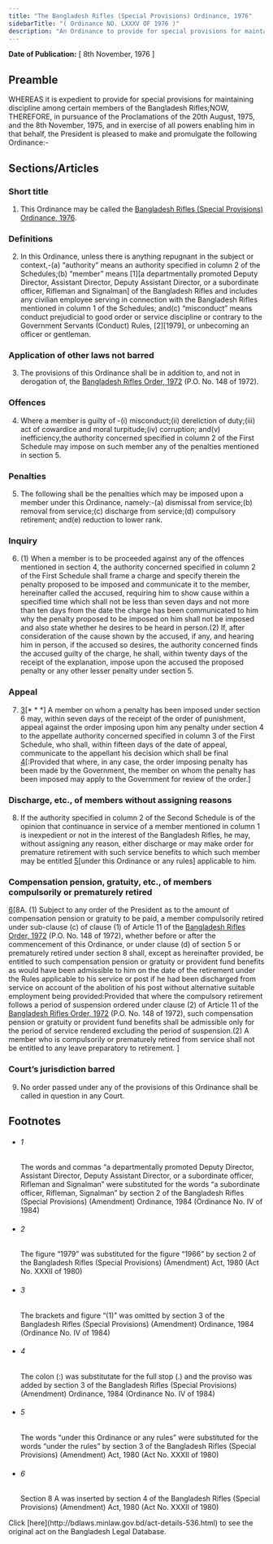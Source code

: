 ```yaml
---
title: "The Bangladesh Rifles (Special Provisions) Ordinance, 1976"
sidebarTitle: "( Ordinance NO. LXXXV OF 1976 )"
description: "An Ordinance to provide for special provisions for maintaining discipline among certain members of the Bangladesh Rifles."
---
```


**Date of Publication:** [ 8th November, 1976 ]

## Preamble

WHEREAS it is expedient to provide for special provisions for maintaining discipline among certain members of the Bangladesh Rifles;NOW, THEREFORE, in pursuance of the Proclamations of the 20th August, 1975, and the 8th November, 1975, and in exercise of all powers enabling him in that behalf, the President is pleased to make and promulgate the following Ordinance:-

## Sections/Articles

### Short title

1. This Ordinance may be called the [Bangladesh Rifles (Special Provisions) Ordinance, 1976](/laws/volume-20/act-536 "Bangladesh Rifles (Special Provisions) Ordinance, 1976").

### Definitions

2. In this Ordinance, unless there is anything repugnant in the subject or context,-(a) “authority” means an authority specified in column 2 of the Schedules;(b) “member” means [1][a departmentally promoted Deputy Director, Assistant Director, Deputy Assistant Director, or a subordinate officer, Rifleman and Signalman] of the Bangladesh Rifles and includes any civilian employee serving in connection with the Bangladesh Rifles mentioned in column 1 of the Schedules; and(c) “misconduct” means conduct prejudicial to good order or service discipline or contrary to the Government Servants (Conduct) Rules, [2][1979], or unbecoming an officer or gentleman.

### Application of other laws not barred

3. The provisions of this Ordinance shall be in addition to, and not in derogation of, the [Bangladesh Rifles Order, 1972](/laws/volume-16/act-422 "Bangladesh Rifles Order, 1972 ") (P.O. No. 148 of 1972).

### Offences

4. Where a member is guilty of -(i) misconduct;(ii) dereliction of duty;(iii) act of cowardice and moral turpitude;(iv) corruption; and(v) inefficiency,the authority concerned specified in column 2 of the First Schedule may impose on such member any of the penalties mentioned in section 5.

### Penalties

5. The following shall be the penalties which may be imposed upon a member under this Ordinance, namely:-(a) dismissal from service;(b) removal from service;(c) discharge from service;(d) compulsory retirement; and(e) reduction to lower rank.

### Inquiry

6. (1) When a member is to be proceeded against any of the offences mentioned in section 4, the authority concerned specified in column 2 of the First Schedule shall frame a charge and specify therein the penalty proposed to be imposed and communicate it to the member, hereinafter called the accused, requiring him to show cause within a specified time which shall not be less than seven days and not more than ten days from the date the charge has been communicated to him why the penalty proposed to be imposed on him shall not be imposed and also state whether he desires to be heard in person.(2) If, after consideration of the cause shown by the accused, if any, and hearing him in person, if the accused so desires, the authority concerned finds the accused guilty of the charge, he shall, within twenty days of the receipt of the explanation, impose upon the accused the proposed penalty or any other lesser penalty under section 5.

### Appeal

7. [3](1)[\* \* \*] A member on whom a penalty has been imposed under section 6 may, within seven days of the receipt of the order of punishment, appeal against the order imposing upon him any penalty under section 4 to the appellate authority concerned specified in column 3 of the First Schedule, who shall, within fifteen days of the date of appeal, communicate to the appellant his decision which shall be final [4](2)[:Provided that where, in any case, the order imposing penalty has been made by the Government, the member on whom the penalty has been imposed may apply to the Government for review of the order.]

### Discharge, etc., of members without assigning reasons

8. If the authority specified in column 2 of the Second Schedule is of the opinion that continuance in service of a member mentioned in column 1 is inexpedient or not in the interest of the Bangladesh Rifles, he may, without assigning any reason, either discharge or may make order for premature retirement with such service benefits to which such member may be entitled [5](1)[under this Ordinance or any rules] applicable to him.

### Compensation pension, gratuity, etc., of members compulsorily or prematurely retired

[6](1)[8A. (1) Subject to any order of the President as to the amount of compensation pension or gratuity to be paid, a member compulsorily retired under sub-clause (c) of clause (1) of Article 11 of the [Bangladesh Rifles Order, 1972](/laws/volume-16/act-422 "Bangladesh Rifles Order, 1972 ") (P.O. No. 148 of 1972), whether before or after the commencement of this Ordinance, or under clause (d) of section 5 or prematurely retired under section 8 shall, except as hereinafter provided, be entitled to such compensation pension or gratuity or provident fund benefits as would have been admissible to him on the date of the retirement under the Rules applicable to his service or post if he had been discharged from service on account of the abolition of his post without alternative suitable employment being provided:Provided that where the compulsory retirement follows a period of suspension ordered under clause (2) of Article 11 of the [Bangladesh Rifles Order, 1972](/laws/volume-16/act-422 "Bangladesh Rifles Order, 1972 ") (P.O. No. 148 of 1972), such compensation pension or gratuity or provident fund benefits shall be admissible only for the period of service rendered excluding the period of suspension.(2) A member who is compulsorily or prematurely retired from service shall not be entitled to any leave preparatory to retirement. ]

### Court’s jurisdiction barred

9. No order passed under any of the provisions of this Ordinance shall be called in question in any Court.

## Footnotes

- ###### 1

  The words and commas “a departmentally promoted Deputy Director, Assistant Director, Deputy Assistant Director, or a subordinate officer, Rifleman and Signalman” were substituted for the words “a subordinate officer, Rifleman, Signalman” by section 2 of the Bangladesh Rifles (Special Provisions) (Amendment) Ordinance, 1984 (Ordinance No. IV of 1984)

- ###### 2

  The figure “1979” was substituted for the figure “1966” by section 2 of the Bangladesh Rifles (Special Provisions) (Amendment) Act, 1980 (Act No. XXXII of 1980)

- ###### 3

  The brackets and figure “(1)” was omitted by section 3 of the Bangladesh Rifles (Special Provisions) (Amendment) Ordinance, 1984 (Ordinance No. IV of 1984)

- ###### 4

  The colon (:) was substitutate for the full stop (.) and the proviso was added by section 3 of the Bangladesh Rifles (Special Provisions) (Amendment) Ordinance, 1984 (Ordinance No. IV of 1984)

- ###### 5

  The words “under this Ordinance or any rules” were substituted for the words “under the rules” by section 3 of the Bangladesh Rifles (Special Provisions) (Amendment) Act, 1980 (Act No. XXXII of 1980)

- ###### 6

  Section 8 A was inserted by section 4 of the Bangladesh Rifles (Special Provisions) (Amendment) Act, 1980 (Act No. XXXII of 1980)

<Note>
  Click [here](http://bdlaws.minlaw.gov.bd/act-details-536.html) to see the original act on the Bangladesh Legal Database.
</Note>

